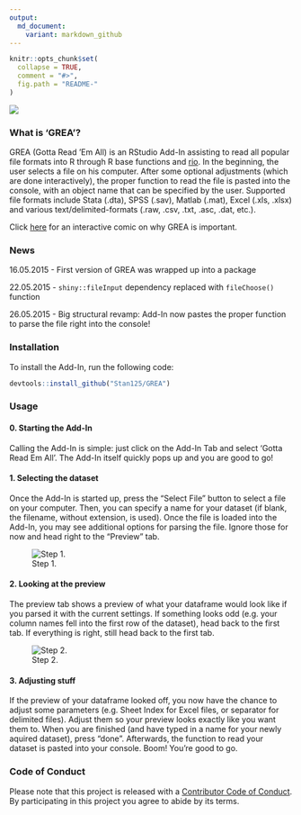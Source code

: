 ```yaml
---
output:
  md_document:
    variant: markdown_github
---
```


<!-- README.md is generated from README.Rmd. Please edit that file -->

```r
knitr::opts_chunk$set(
  collapse = TRUE,
  comment = "#>",
  fig.path = "README-"
)
```

![](logo.png)

### What is 'GREA'?

GREA (Gotta Read 'Em All) is an RStudio Add-In assisting to read all popular file formats into R through R base functions and [rio](https://cran.r-project.org/web/packages/rio/README.html). In the beginning, the user selects a file on his computer. After some optional adjustments (which are done interactively), the proper function to read the file is pasted into the console, with an object name that can be specified by the user. Supported file formats include Stata (.dta), SPSS (.sav), Matlab (.mat), Excel (.xls, .xlsx) and various text/delimited-formats (.raw, .csv, .txt, .asc, .dat, etc.).

Click [here](http://imgur.com/a/a9M1p) for an interactive comic on why GREA is important.

### News

16.05.2015
- First version of GREA was wrapped up into a package

22.05.2015
- `shiny::fileInput` dependency replaced with `fileChoose()` function

26.05.2015
- Big structural revamp: Add-In now pastes the proper function to parse the file right into the console!

### Installation

To install the Add-In, run the following code:
```r
devtools::install_github("Stan125/GREA")
```

### Usage

#### 0. Starting the Add-In
Calling the Add-In is simple: just click on the Add-In Tab and select 'Gotta Read Em All'. The Add-In itself quickly pops up and you are good to go!

#### 1. Selecting the dataset
Once the Add-In is started up, press the "Select File" button to select a file on your computer. Then, you can specify a name for your dataset (if blank, the filename, without extension, is used). Once the file is loaded into the Add-In, you may see additional options for parsing the file. Ignore those for now and head right to the "Preview" tab.

![Step 1.](step1.png)

#### 2. Looking at the preview
The preview tab shows a preview of what your dataframe would look like if you parsed it with the current settings. If something looks odd (e.g. your column names fell into the first row of the dataset), head back to the first tab. If everything is right, still head back to the first tab.

![Step 2.](step2.png)

#### 3. Adjusting stuff
If the preview of your dataframe looked off, you now have the chance to adjust some parameters (e.g. Sheet Index for Excel files, or separator for delimited files). Adjust them so your preview looks exactly like you want them to. When you are finished (and have typed in a name for your newly aquired dataset), press "done". Afterwards, the function to read your dataset is pasted into your console. Boom! You're good to go.

### Code of Conduct

Please note that this project is released with a [Contributor Code of Conduct](CONDUCT.md). 
By participating in this project you agree to abide by its terms.
